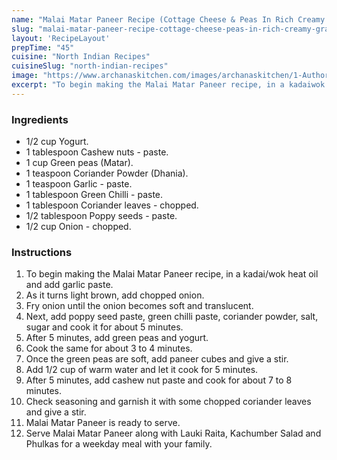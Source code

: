 ---
name: "Malai Matar Paneer Recipe (Cottage Cheese & Peas In Rich Creamy Gravy)"
slug: "malai-matar-paneer-recipe-cottage-cheese-peas-in-rich-creamy-gravy"
layout: 'RecipeLayout'
prepTime: "45"
cuisine: "North Indian Recipes"
cuisineSlug: "north-indian-recipes"
image: "https://www.archanaskitchen.com/images/archanaskitchen/1-Author/usashis-gmail.com/Malai_Matar_Paneer_Cottage_cheese_with_Peas_in_rich_creamy_based_gravy.jpg"
excerpt: "To begin making the Malai Matar Paneer recipe, in a kadaiwok heat oil and add garlic paste"
---

### Ingredients

- 1/2 cup Yogurt.
- 1 tablespoon Cashew nuts - paste.
- 1 cup Green peas (Matar).
- 1 teaspoon Coriander Powder (Dhania).
- 1 teaspoon Garlic - paste.
- 1 tablespoon Green Chilli - paste.
- 1 tablespoon Coriander leaves - chopped.
- 1/2 tablespoon Poppy seeds - paste.
- 1/2 cup Onion - chopped.

### Instructions

1. To begin making the Malai Matar Paneer recipe, in a kadai/wok heat oil and add garlic paste.
1. As it turns light brown, add chopped onion.
1. Fry onion until the onion becomes soft and translucent.
1. Next, add poppy seed paste, green chilli paste, coriander powder, salt, sugar and cook it for about 5 minutes.
1. After 5 minutes, add green peas and yogurt.
1. Cook the same for about 3 to 4 minutes.
1. Once the green peas are soft, add paneer cubes and give a stir.
1. Add 1/2 cup of warm water and let it cook for 5 minutes.
1. After 5 minutes, add cashew nut paste and cook for about 7 to 8 minutes.
1. Check seasoning and garnish it with some chopped coriander leaves and give a stir.
1.  Malai Matar Paneer is ready to serve.
1. Serve Malai Matar Paneer along with Lauki Raita, Kachumber Salad and Phulkas for a weekday meal with your family.
